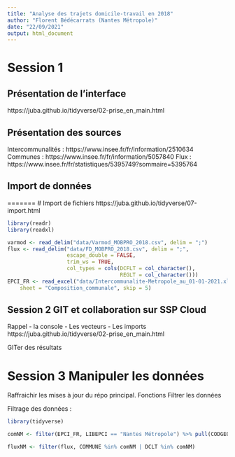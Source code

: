 ```yaml
---
title: "Analyse des trajets domicile-travail en 2018"
author: "Florent Bédécarrats (Nantes Métropole)"
date: "22/09/2021"
output: html_document
---
```



# Session 1

## Présentation de l'interface 
https://juba.github.io/tidyverse/02-prise_en_main.html


## Présentation des sources
Intercommunalités : https://www.insee.fr/fr/information/2510634
Communes : https://www.insee.fr/fr/information/5057840
Flux : https://www.insee.fr/fr/statistiques/5395749?sommaire=5395764


## Import de données

=======
# Import de fichiers
https://juba.github.io/tidyverse/07-import.html

```r
library(readr)
library(readxl)

varmod <- read_delim("data/Varmod_MOBPRO_2018.csv", delim = ";")
flux <- read_delim("data/FD_MOBPRO_2018.csv", delim = ";", 
                   escape_double = FALSE, 
                   trim_ws = TRUE,
                   col_types = cols(DCFLT = col_character(),
                                    REGLT = col_character()))
EPCI_FR <- read_excel("data/Intercommunalite-Metropole_au_01-01-2021.xlsx", 
    sheet = "Composition_communale", skip = 5)


```



## Session 2 GIT et collaboration sur SSP Cloud

Rappel
- la console
- Les vecteurs
- Les imports
https://juba.github.io/tidyverse/02-prise_en_main.html

GITer des résultats

# Session 3 Manipuler les données

Raffraichir les mises à jour du répo principal.
Fonctions
Filtrer les données 

Filtrage des données : 

```r

library(tidyverse)

comNM <- filter(EPCI_FR, LIBEPCI == "Nantes Métropole") %>% pull(CODGEO)

fluxNM <- filter(flux, COMMUNE %in% comNM | DCLT %in% comNM)


```


